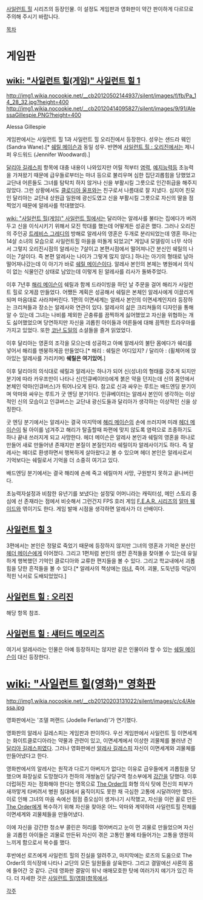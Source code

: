 [[사일런트 힐]] 시리즈의 등장인물.
이 설정도 게임판과 영화판이 약간 판이하게 다르므로 주의해 주시기 바랍니다.

[[목차]]

= 게임판 =
== [[wiki: "사일런트 힐(게임)" 사일런트 힐 1]] ==

http://img1.wikia.nocookie.net/__cb20120502144937/silent/images/f/fb/Pa_14_28_32.jpg?height=400
http://img1.wikia.nocookie.net/__cb20120414095827/silent/images/9/91/AlessaGillespie.PNG?height=400

Alessa Gillespie

게임판에서는 사일런트 힐 1과 사일런트 힐 오리진에서 등장한다. 성우는 샌드라 웨인 (Sandra Wane).[* [[쉐릴 메이슨]]과 동일 성우. 반면에 [[사일런트 힐 : 오리진]]에서는 제니퍼 우드워드 (Jennifer Woodward).]

[[달리아 길레스피]] 항목에 대충 내용이 나와있지만 어릴 적부터 [[염력]], [[예지능력]]등 초능력을 가져왔기 때문에 급우들로부터는 마녀 등으로 불리우며 심한 집단괴롭힘을 당했었고 교단내 어른들도 그녀를 탐탁치 하지 않거나 신을 부활시킬 그릇으로 인간취급을 해주지 않았다. 그런 상황에서도 [[클로디아 울프]]와는 친구로서 나름대로 잘 지냈다. 심지어 친모인 달리아는 교단내 상원급 일원에 광신도였고 신을 부활시킬 그릇으로 자신의 딸을 점찍었기 때문에 알레사를 학대했었다.

[[wiki: "사일런트 힐(게임)" 사일런트 힐]]에서는 달리아는 알레사를 불타는 집에다가 버려두고 신을 이식시키기 위해서 모진 학대를 했는데 어떻게든 성공은 했다. 그러나 오리진의 주인공 [[트레비스 그레디]]의 방해로 알레사의 영혼은 두개로 분리되었는데 영혼 하나는 14살 소녀의 모습으로 사일런트힐 마을을 떠돌게 되었고[* 게임내 모델링이 너무 삭아서 그렇지 오리진시점의 알레사는 7살이고 본편시점에서 떨어져나간 분신인 쉐릴의 나이는 7살이다. 즉 본편 알레사는 나이가 그렇게 많지 않다.] 하나는 아기의 형태로 남아 떨어져나갔는데 이 아기가 바로 [[쉐릴 메이슨]]이다. 알레사 본인의 본체는 병원에서 의식이 없는 식물인간 상태로 남았는데 이렇게 된 알레사를 리사가 돌봐주었다.

이후 7년후 [[해리 메이슨]]이 쉐릴과 함께 드라이빙을 하던 날 주문을 걸어 해리가 사일런트 힐로 오게끔 만들었다. 어쨌든 계획은 성공해서 쉐릴은 본체인 알레사에게 이끌리게 되며 마음대로 사라져버린다. 1편의 이면세계는 알레사 본인의 이면세계인지라 등장하는 크리쳐들과 장소는 알레사와 연관이 있다. 알레사의 삶은 크리쳐들의 디자인을 통해 알 수 있는데 그녀는 나비를 제외한 곤충류를 끔찍하게 싫어했었고 자신을 위협하는 개도 싫어했었으며 당연하지만 자신을 괴롭힌 아이들과 어른들에 대해 끔찍한 트라우마를 가지고 있었다. 또한 [[코난 도일]]의 소설들을 즐겨 읽었었다.

이후 달리아는 영혼의 조각을 모으는데 성공하고 아예 알레사의 불탄 몸에다가 쉐리를 넣어서 해리를 멘붕하게끔 만들었다.[* 해리 : 쉐릴은 어디있지? / 달리아 : (휠체어에 앉아있는 알레사를 가리키며) '''쉐릴은 여기있어.''']

이후 달리아의 의식대로 쉐릴과 알레사는 하나가 되어 신(성녀)의 형태를 갖추게 되지만 분기에 따라 카우프만이 나타나 신(인큐베이터)에게 붉은 약을 던지는데 신의 몸안에서 본체인 악마(인큐버스)가 튀어나오게 된다. 참고로 신과 싸우는 루트는 배드엔딩 분기이며 악마와 싸우는 루트가 굿 엔딩 분기이다. 인큐베이터는 알레사 본인이 생각하는 이상적인 신의 모습이고 인큐버스는 교단내 광신도들과 달리아가 생각하는 이상적인 신을 상징한다.

굿 엔딩 분기에서는 알레사는 결국 마지막에 [[해리 메이슨]]의 손에 쓰러지며 미래 [[헤더 메이슨]]이 될 아이를 넘겨주고 해리가 탈출할때 파편에 맞지 않도록 염력으로 조종하기도 하나 끝내 쓰러지게 되고 사망한다. 헤더 메이슨은 알레사 본인과 쉐릴의 영혼을 하나로 만들어 새로 만들어낸 존재지만 본질이 본질인지라 쉐릴이자 알레사이기도 하다. 즉 알레사는 헤더로 환생하면서 행복하게 살아왔다고 볼 수 있으며 헤더 본인은 알레사로서 기억보다는 쉐릴로서 기억을 더 소중히 여기고 있다. 

배드엔딩 분기에서는 결국 해리에 손에 죽고 쉐릴마저 사망, 구원받지 못하고 끝나버린다.

초능력자설정과 비참한 유년기를 보냈다는 설정및 어머니라는 캐릭터성, 메인 스토리 중심에 선 존재라는 점에서 비슷해서 그런건지 FPS 호러 게임 [[F.E.A.R. 시리즈]]의 [[알마 웨이드]]와 엮이기도 한다. 게임 발매 시점을 생각하면 알레사가 더 선배이다.

== [[사일런트 힐 3]] ==
3편에서는 본인은 정말로 죽었기 때문에 등장하지 않지만 그녀의 영혼과 기억은 분신인 [[헤더 메이슨]]에게 이어졌다. 그리고 1편처럼 본인의 생전 흔적들을 찾아볼 수 있는데 유일하게 행복했던 기억인 클로디아와 교류한 편지들을 볼 수 있다. 그리고 학교내에서 괴롭힘을 당한 흔적들을 볼 수 있다.[* 알레사의 책상에는 [[마녀]], 죽어. 괴물, 도둑년등 악담이 적힌 낙서로 도배되었었다.] 
== [[사일런트 힐 : 오리진]] ==
해당 항목 참조.

== [[사일런트 힐 : 섀터드 메모리즈]] ==
여기서 알레사라는 인물은 아예 등장하지는 않지만 같은 인물이라 할 수 있는 [[쉐릴 메이슨]]이 대신 등장한다.

= [[wiki: "사일런트 힐(영화)" 영화판]] =

http://img1.wikia.nocookie.net/__cb20120203131022/silent/images/c/c4/Alessa.jpg

영화판에서는 '조델 퍼랜드 (Jodelle Ferland)'가 연기했다.

영화판의 알레사 길레스피는 게임판과 판이하다. 우선 게임판에서 사일런트 힐 이면세계는 화이트클로디아라는 약물과 관련이 있고, 이면세계에서 이상한 괴물체를 불러낸 건 [[달리아 길레스피]]였다. 그러나 영화판에선 [[알레사 길레스피]] 자신이 이면세계와 괴물체를 만들어냈다고 한다.

영화판에서의 알레사는 원작과 다르기 아버지가 없다는 이유로 급우들에게 괴롭힘을 당했으며 화장실로 도망쳤다가 천하의 개쌍놈인 담당구역 청소부에게 [[강간]]을 당했다. 이후 더럽혀진 자는 정화해야 한다는 명목으로 [[The Order]]의 화형 의식 탓에 전신의 피부가 새까맣게 타버려서 병원 침대에서 움직이지도 못한 채 극심한 고통에 시달려야만 했다. 이로 인해 그녀의 마음 속에선 점점 증오심이 생겨나기 시작했고, 자신을 이런 꼴로 만든 [[The Order]]에게 복수하기 위해 자신을 찾아온 어느 악마와 계약하여 사일런트힐 전체를 이면세계와 괴물체들을 만들어냈다. 

이에 자신을 강간한 청소부 콜린은 허리를 꺾어버리고 눈이 먼 괴물로 만들었으며 자신을 괴롭힌 아이들은 괴물로 만든뒤 자신이 겪은 고통인 불에 타들어가는 고통을 영원히 느끼게 함으로서 복수를 했다.

후반에선 로즈에게 사일런트 힐의 진실을 알려주고, 마지막에는 로즈의 도움으로 The Order의 의식장에 나타나 교단의 모든 일원들을 살육한다. 그리고 결말에선 샤론의 몸에 들어간 것 같다. 근데 영화판 결말이 워낙 애매모호한 탓에 여러가지 얘기가 있긴 하다. 더 자세한 것은 [[사일런트 힐(영화)]]항목에서.

[[각주]]
